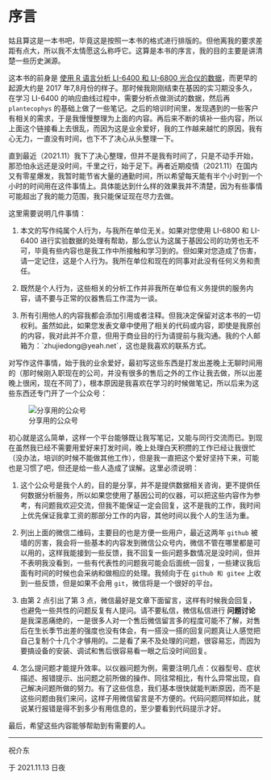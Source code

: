 # 序言 {#preface .unnumbered}

姑且算这是一本书吧，毕竟这是按照一本书的格式进行排版的。但他离我的要求差距有点大，所以我不太情愿这么称呼它。这算是本书的序言，我的目的主要是讲清楚一些历史渊源。

这本书的前身是 [使用 R 语言分析 LI-6400 和 LI-6800 光合仪的数据](https://zhujiedong.github.io/photoanalysis/)，而更早的起源大约是 2017 年7,8月份的样子。那时候我刚刚结束在基因的实习期没多久，在学习 LI-6400 的响应曲线过程中，需要分析点做测试的数据，然后再 `plantecophys` 的基础上做了一些笔记。之后的培训时间里，发现遇到的一些客户有相关的需求，于是我慢慢整理为上面的内容。再后来不断的填补一些内容，所以上面这个链接看上去很乱，而因为这是业余爱好，我的工作越来越忙的原因，我有心无力，一直没有时间，也下不了决心从头整理一下。

直到最近（2021.11）我下了决心整理，但并不是我有时间了，只是不动手开始，那恐怕永远还是没时间，千里之行，始于足下。再者近期疫情（2021.11）在国内又有零星爆发，我暂时能节省大量的通勤时间，所以希望每天能有半个小时到一个小时的时间用在这件事情上。具体能达到什么样的效果我并不清楚，因为有些事情可能超出了我的能力范围，我只能保证现在尽力去做。

这里需要说明几件事情：

1.  本文的写作纯属个人行为，与我所在单位无关。如果对您使用 LI-6800 和 LI-6400 进行实验数据的处理有帮助，那么您认为这属于基因公司的功劳也无不可，毕竟有些内容也是我工作中所接触和学习到的。但如果对您造成了伤害，请一定记住，这是个人行为。我所在单位和现在的同事对此没有任何义务和责任。

2.  既然是个人行为，这些相关的分析工作并非我所在单位有义务提供的服务内容，请不要与正常的仪器售后工作混为一谈。

3.  所有引用他人的内容我都会添加引用或者注释。但我决定保留对这本书的一切权利。虽然如此，如果您发表文章中使用了相关的代码或内容，即使是我原创的内容，我对此并不介意，但用于商业目的行为请提前与我沟通。我的个人邮箱为：\`zhujiedong\@yeah.net\`，这也是我喜欢的联系方式。

对写作这件事情，始于我的业余爱好，最初写这些东西是打发出差晚上无聊时间用的（那时候刚入职现在的公司，并没有很多的售后之外的工作让我去做，所以出差晚上很闲，现在不同了），根本原因是我喜欢在学习的时候做笔记，所以后来为这些东西还专门开了一个公众号：

![分享用的公众号](img/wechat.png){#wechat fig-align="left"}

初心就是这么简单，这样一个平台能够既让我写笔记，又能与同行交流而已。到现在虽然我已经不需要用爱好来打发时间，晚上处理白天积攒的工作已经让我很忙（没办法，培训的时候不能做其他工作），但是我一直把这个爱好坚持下来，可能也是习惯了吧，但还是给一些人造成了误解。这里必须说明：

1.  这个公众号是我个人的，目的是分享，并不是提供数据相关咨询，更不提供任何数据分析服务，所以如果您使用了基因公司的仪器，可以把这些内容作为参考，有问题我欢迎交流，但我不能保证一定会回复，这不是我的工作，我时间上优先保证我拿工资的那部分工作的内容，其他时间以我个人的生活为重。

2.  列出上面的微信二维码，主要目的也是方便一些用户，最近这两年 `github` 被墙的厉害，我会将一些基本的内容发到微信公众号内，微信不管在哪里都是可以用的，这样我能接到一些反馈，我不回复一些问题多数情况是没时间，但并不表明我没看到，一些有代表性的问题我可能会后面统一回复，一些建议我后面有时间的时候也会采纳和做相应的处理。我倾向于在 `github 和 gitee` 上收到一些反馈，但是如果不会用 `git`，微信将是一个很好的平台。

3.  由第 2 点引出了第 3 点，微信最好是文章下面留言，这样有时候我会回复，也避免一些共性的问题反复有人提问。请不要私信，微信私信进行 **问题讨论** 是我深恶痛绝的，一是很多人对一个售后微信留言多的程度可能不了解，对售后在生长季节出差的强度也没有体会，有一搭没一搭的回复问题真让人感觉把自己复制个十几个才够用的。二是看了来不及处理的问题，很容易忘，而因为要搞设备的安装、调试和售后很容易看一眼之后没时间回复。

4.  怎么提问题才能提升效率。以仪器问题为例，需要注明几点：仪器型号、症状描述、报错提示、出问题之前所做的操作、同往常相比，有什么异常出现，自己解决问题所做的努力。有了这些信息，我们基本很快就能判断原因，而不是这些问题由我们来问，这样子用微信留言是不方便的。代码问题同样如此，就说某行报错是得不到多少有用信息的，至少要看到代码提示才好。

最后，希望这些内容能够帮助到有需要的人。

------------------------------------------------------------------------

祝介东

于 2021.11.13 日夜
